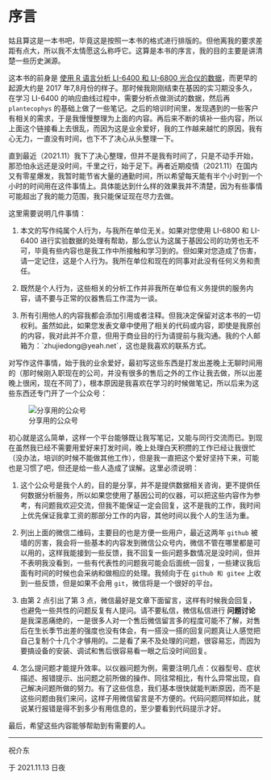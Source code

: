 # 序言 {#preface .unnumbered}

姑且算这是一本书吧，毕竟这是按照一本书的格式进行排版的。但他离我的要求差距有点大，所以我不太情愿这么称呼它。这算是本书的序言，我的目的主要是讲清楚一些历史渊源。

这本书的前身是 [使用 R 语言分析 LI-6400 和 LI-6800 光合仪的数据](https://zhujiedong.github.io/photoanalysis/)，而更早的起源大约是 2017 年7,8月份的样子。那时候我刚刚结束在基因的实习期没多久，在学习 LI-6400 的响应曲线过程中，需要分析点做测试的数据，然后再 `plantecophys` 的基础上做了一些笔记。之后的培训时间里，发现遇到的一些客户有相关的需求，于是我慢慢整理为上面的内容。再后来不断的填补一些内容，所以上面这个链接看上去很乱，而因为这是业余爱好，我的工作越来越忙的原因，我有心无力，一直没有时间，也下不了决心从头整理一下。

直到最近（2021.11）我下了决心整理，但并不是我有时间了，只是不动手开始，那恐怕永远还是没时间，千里之行，始于足下。再者近期疫情（2021.11）在国内又有零星爆发，我暂时能节省大量的通勤时间，所以希望每天能有半个小时到一个小时的时间用在这件事情上。具体能达到什么样的效果我并不清楚，因为有些事情可能超出了我的能力范围，我只能保证现在尽力去做。

这里需要说明几件事情：

1.  本文的写作纯属个人行为，与我所在单位无关。如果对您使用 LI-6800 和 LI-6400 进行实验数据的处理有帮助，那么您认为这属于基因公司的功劳也无不可，毕竟有些内容也是我工作中所接触和学习到的。但如果对您造成了伤害，请一定记住，这是个人行为。我所在单位和现在的同事对此没有任何义务和责任。

2.  既然是个人行为，这些相关的分析工作并非我所在单位有义务提供的服务内容，请不要与正常的仪器售后工作混为一谈。

3.  所有引用他人的内容我都会添加引用或者注释。但我决定保留对这本书的一切权利。虽然如此，如果您发表文章中使用了相关的代码或内容，即使是我原创的内容，我对此并不介意，但用于商业目的行为请提前与我沟通。我的个人邮箱为：\`zhujiedong\@yeah.net\`，这也是我喜欢的联系方式。

对写作这件事情，始于我的业余爱好，最初写这些东西是打发出差晚上无聊时间用的（那时候刚入职现在的公司，并没有很多的售后之外的工作让我去做，所以出差晚上很闲，现在不同了），根本原因是我喜欢在学习的时候做笔记，所以后来为这些东西还专门开了一个公众号：

![分享用的公众号](img/wechat.png){#wechat fig-align="left"}

初心就是这么简单，这样一个平台能够既让我写笔记，又能与同行交流而已。到现在虽然我已经不需要用爱好来打发时间，晚上处理白天积攒的工作已经让我很忙（没办法，培训的时候不能做其他工作），但是我一直把这个爱好坚持下来，可能也是习惯了吧，但还是给一些人造成了误解。这里必须说明：

1.  这个公众号是我个人的，目的是分享，并不是提供数据相关咨询，更不提供任何数据分析服务，所以如果您使用了基因公司的仪器，可以把这些内容作为参考，有问题我欢迎交流，但我不能保证一定会回复，这不是我的工作，我时间上优先保证我拿工资的那部分工作的内容，其他时间以我个人的生活为重。

2.  列出上面的微信二维码，主要目的也是方便一些用户，最近这两年 `github` 被墙的厉害，我会将一些基本的内容发到微信公众号内，微信不管在哪里都是可以用的，这样我能接到一些反馈，我不回复一些问题多数情况是没时间，但并不表明我没看到，一些有代表性的问题我可能会后面统一回复，一些建议我后面有时间的时候也会采纳和做相应的处理。我倾向于在 `github 和 gitee` 上收到一些反馈，但是如果不会用 `git`，微信将是一个很好的平台。

3.  由第 2 点引出了第 3 点，微信最好是文章下面留言，这样有时候我会回复，也避免一些共性的问题反复有人提问。请不要私信，微信私信进行 **问题讨论** 是我深恶痛绝的，一是很多人对一个售后微信留言多的程度可能不了解，对售后在生长季节出差的强度也没有体会，有一搭没一搭的回复问题真让人感觉把自己复制个十几个才够用的。二是看了来不及处理的问题，很容易忘，而因为要搞设备的安装、调试和售后很容易看一眼之后没时间回复。

4.  怎么提问题才能提升效率。以仪器问题为例，需要注明几点：仪器型号、症状描述、报错提示、出问题之前所做的操作、同往常相比，有什么异常出现，自己解决问题所做的努力。有了这些信息，我们基本很快就能判断原因，而不是这些问题由我们来问，这样子用微信留言是不方便的。代码问题同样如此，就说某行报错是得不到多少有用信息的，至少要看到代码提示才好。

最后，希望这些内容能够帮助到有需要的人。

------------------------------------------------------------------------

祝介东

于 2021.11.13 日夜
